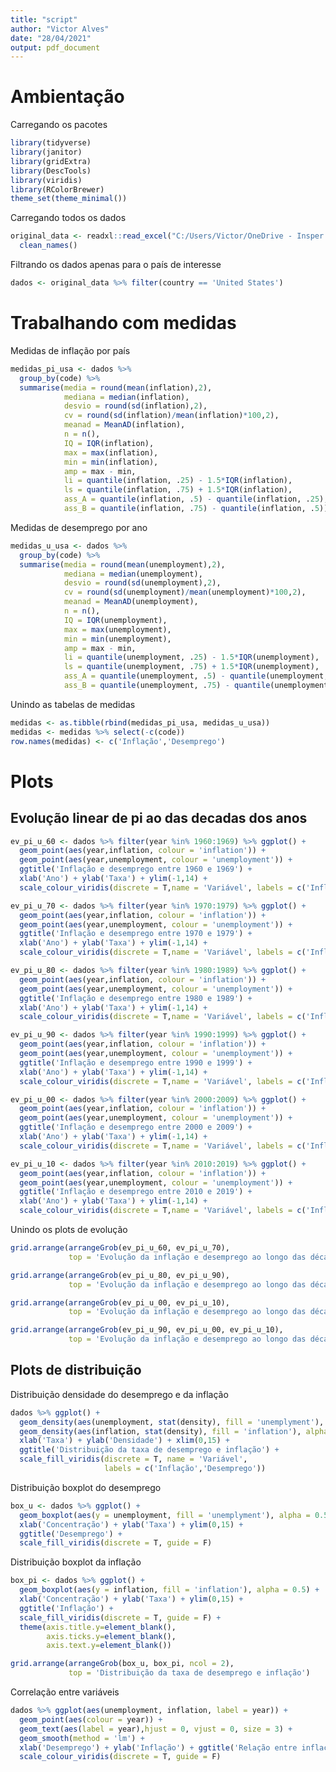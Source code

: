 ```yaml
---
title: "script"
author: "Victor Alves"
date: "28/04/2021"
output: pdf_document
---
```


# Ambientação

Carregando os pacotes
```r
library(tidyverse)
library(janitor)
library(gridExtra)
library(DescTools)
library(viridis)
library(RColorBrewer)
theme_set(theme_minimal())
```

Carregando todos os dados
```r
original_data <- readxl::read_excel("C:/Users/Victor/OneDrive - Insper - Institudo de Ensino e Pesquisa/Estudos/Programação e Data Science/Estat/aps_stat1/APS2/aps2.xlsx") %>%
  clean_names()
```

Filtrando os dados apenas para o país de interesse
```r
dados <- original_data %>% filter(country == 'United States')
```

# Trabalhando com medidas

Medidas de inflação por país
```r
medidas_pi_usa <- dados %>%
  group_by(code) %>% 
  summarise(media = round(mean(inflation),2),
            mediana = median(inflation),
            desvio = round(sd(inflation),2),
            cv = round(sd(inflation)/mean(inflation)*100,2),
            meanad = MeanAD(inflation),
            n = n(),
            IQ = IQR(inflation),
            max = max(inflation),
            min = min(inflation),
            amp = max - min,
            li = quantile(inflation, .25) - 1.5*IQR(inflation),
            ls = quantile(inflation, .75) + 1.5*IQR(inflation),
            ass_A = quantile(inflation, .5) - quantile(inflation, .25),
            ass_B = quantile(inflation, .75) - quantile(inflation, .5))
```

Medidas de desemprego por ano
```r
medidas_u_usa <- dados %>%
  group_by(code) %>% 
  summarise(media = round(mean(unemployment),2),
            mediana = median(unemployment),
            desvio = round(sd(unemployment),2),
            cv = round(sd(unemployment)/mean(unemployment)*100,2),
            meanad = MeanAD(unemployment),
            n = n(),
            IQ = IQR(unemployment),
            max = max(unemployment),
            min = min(unemployment),
            amp = max - min,
            li = quantile(unemployment, .25) - 1.5*IQR(unemployment),
            ls = quantile(unemployment, .75) + 1.5*IQR(unemployment),
            ass_A = quantile(unemployment, .5) - quantile(unemployment, .25),
            ass_B = quantile(unemployment, .75) - quantile(unemployment, .5))
```

Unindo as tabelas de medidas 
```r
medidas <- as.tibble(rbind(medidas_pi_usa, medidas_u_usa))
medidas <- medidas %>% select(-c(code))
row.names(medidas) <- c('Inflação','Desemprego')
```


# Plots

## Evolução linear de pi ao das decadas dos anos

```r
ev_pi_u_60 <- dados %>% filter(year %in% 1960:1969) %>% ggplot() + 
  geom_point(aes(year,inflation, colour = 'inflation')) + 
  geom_point(aes(year,unemployment, colour = 'unemployment')) +
  ggtitle('Inflação e desemprego entre 1960 e 1969') + 
  xlab('Ano') + ylab('Taxa') + ylim(-1,14) + 
  scale_colour_viridis(discrete = T,name = 'Variável', labels = c('Inflação', 'Desemprego'))

```

```r
ev_pi_u_70 <- dados %>% filter(year %in% 1970:1979) %>% ggplot() + 
  geom_point(aes(year,inflation, colour = 'inflation')) + 
  geom_point(aes(year,unemployment, colour = 'unemployment')) +
  ggtitle('Inflação e desemprego entre 1970 e 1979') + 
  xlab('Ano') + ylab('Taxa') + ylim(-1,14) + 
  scale_colour_viridis(discrete = T,name = 'Variável', labels = c('Inflação', 'Desemprego'))
```

```r
ev_pi_u_80 <- dados %>% filter(year %in% 1980:1989) %>% ggplot() + 
  geom_point(aes(year,inflation, colour = 'inflation')) + 
  geom_point(aes(year,unemployment, colour = 'unemployment')) +
  ggtitle('Inflação e desemprego entre 1980 e 1989') + 
  xlab('Ano') + ylab('Taxa') + ylim(-1,14) + 
  scale_colour_viridis(discrete = T,name = 'Variável', labels = c('Inflação', 'Desemprego'))
```

```r
ev_pi_u_90 <- dados %>% filter(year %in% 1990:1999) %>% ggplot() + 
  geom_point(aes(year,inflation, colour = 'inflation')) + 
  geom_point(aes(year,unemployment, colour = 'unemployment')) +
  ggtitle('Inflação e desemprego entre 1990 e 1999') + 
  xlab('Ano') + ylab('Taxa') + ylim(-1,14) + 
  scale_colour_viridis(discrete = T,name = 'Variável', labels = c('Inflação', 'Desemprego'))
```

```r
ev_pi_u_00 <- dados %>% filter(year %in% 2000:2009) %>% ggplot() + 
  geom_point(aes(year,inflation, colour = 'inflation')) + 
  geom_point(aes(year,unemployment, colour = 'unemployment')) +
  ggtitle('Inflação e desemprego entre 2000 e 2009') + 
  xlab('Ano') + ylab('Taxa') + ylim(-1,14) + 
  scale_colour_viridis(discrete = T,name = 'Variável', labels = c('Inflação', 'Desemprego'))
```

```r
ev_pi_u_10 <- dados %>% filter(year %in% 2010:2019) %>% ggplot() + 
  geom_point(aes(year,inflation, colour = 'inflation')) + 
  geom_point(aes(year,unemployment, colour = 'unemployment')) +
  ggtitle('Inflação e desemprego entre 2010 e 2019') + 
  xlab('Ano') + ylab('Taxa') + ylim(-1,14) + 
  scale_colour_viridis(discrete = T,name = 'Variável', labels = c('Inflação', 'Desemprego'))
```
Unindo os plots de evolução
```r
grid.arrange(arrangeGrob(ev_pi_u_60, ev_pi_u_70), 
             top = 'Evolução da inflação e desemprego ao longo das décadas de 60 e 70')

grid.arrange(arrangeGrob(ev_pi_u_80, ev_pi_u_90), 
             top = 'Evolução da inflação e desemprego ao longo das décadas de 80 e 90')

grid.arrange(arrangeGrob(ev_pi_u_00, ev_pi_u_10), 
             top = 'Evolução da inflação e desemprego ao longo das décadas de 00 e 10')

```

```r
grid.arrange(arrangeGrob(ev_pi_u_90, ev_pi_u_00, ev_pi_u_10), 
             top = 'Evolução da inflação e desemprego ao longo das décadas de 90 a 10')
```
## Plots de distribuição

Distribuição densidade do desemprego e da inflação 
```r
dados %>% ggplot() + 
  geom_density(aes(unemployment, stat(density), fill = 'unemplyment'), alpha = 0.5) +
  geom_density(aes(inflation, stat(density), fill = 'inflation'), alpha = 0.5) +
  xlab('Taxa') + ylab('Densidade') + xlim(0,15) +
  ggtitle('Distribuição da taxa de desemprego e inflação') +
  scale_fill_viridis(discrete = T, name = 'Variável', 
                     labels = c('Inflação','Desemprego')) 
```

Distribuição boxplot do desemprego
```r
box_u <- dados %>% ggplot() + 
  geom_boxplot(aes(y = unemployment, fill = 'unemplyment'), alpha = 0.5) +
  xlab('Concentração') + ylab('Taxa') + ylim(0,15) +
  ggtitle('Desemprego') +
  scale_fill_viridis(discrete = T, guide = F) 

```

Distribuição boxplot da inflação

```r
box_pi <- dados %>% ggplot() + 
  geom_boxplot(aes(y = inflation, fill = 'inflation'), alpha = 0.5) +
  xlab('Concentração') + ylab('Taxa') + ylim(0,15) +
  ggtitle('Inflação') +
  scale_fill_viridis(discrete = T, guide = F) + 
  theme(axis.title.y=element_blank(),
        axis.ticks.y=element_blank(),
        axis.text.y=element_blank())
```

```r
grid.arrange(arrangeGrob(box_u, box_pi, ncol = 2), 
             top = 'Distribuição da taxa de desemprego e inflação')
```
Correlação entre variáveis
```r
dados %>% ggplot(aes(unemployment, inflation, label = year)) + 
  geom_point(aes(colour = year)) + 
  geom_text(aes(label = year),hjust = 0, vjust = 0, size = 3) +
  geom_smooth(method = 'lm') +
  xlab('Desemprego') + ylab('Inflação') + ggtitle('Relação entre inflação e desemprego') + 
  scale_colour_viridis(discrete = T, guide = F)
```

